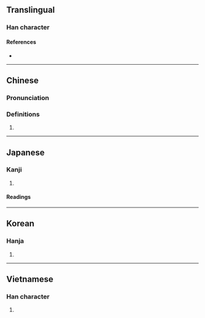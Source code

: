 {{also|唢}}
{{character info}}
==Translingual==

===Han character===
{{Han char|rn=30|rad=口|as=10|sn=13|four=69086|canj=RFBC|ids=⿰口𧴪}}

====References====
* {{Han ref|kx=0204.111|dkj=04138|dj=0426.280|hdz=10667.060|uh=55E9|ud=21993|bh=DCD4|bd=56532}}

----

==Chinese==
{{zh-forms|s=唢}}

===Pronunciation===
{{zh-pron
|m=suǒ
|c=so2
|mn=ml:só
|mc=y
|oc=y
|cat=n
}}

===Definitions===
{{zh-hanzi}}

# {{zh-only|嗩吶}}

----

==Japanese==

===Kanji===
{{ja-kanji|grade=|rs=口10}}

# {{rfdef|ja|sort=口10}}

====Readings====
{{ja-readings
|goon=さ
|kanon=さ
|kun=}}

----

==Korean==

===Hanja===
{{ko-hanja|hangeul=쇄|rv=swae|mr=swae}}

# {{rfdef|ko|sort=口10}}

----

==Vietnamese==

===Han character===
{{vi-hantu|[[tỏa]], [[toả]]|rs=口10}}

# {{rfdef|vi|sort=口10}}